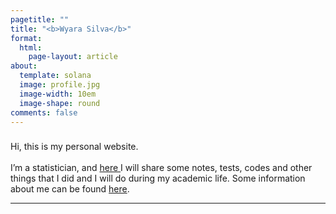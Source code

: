 ```yaml
---
pagetitle: ""
title: "<b>Wyara Silva</b>"
format: 
  html:
    page-layout: article
about:
  template: solana
  image: profile.jpg
  image-width: 10em
  image-shape: round
comments: false
---
```


<p style="font-size: 23px;">

Hi, this is my personal website. <br> <br> I'm a statistician, and <a href=home.qmd> here </a> I will share some notes, tests, codes and other things that I did and I will do during my academic life. Some information about me can be found <a href=about.qmd>here</a>.

</p>

------------------------------------------------------------------------

